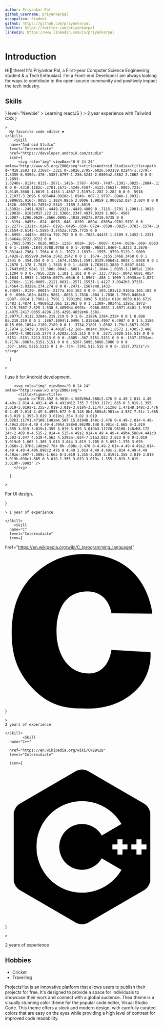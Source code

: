```yaml
---
author: Priyankar Pal
github_username: priyankarpal
occupation: Student
github: https://github.com/priyankarpal
twitter: https://twitter.com/priyankarpal
linkedin: https://www.linkedin.com/in/priyankarpal
---
```


# Introduction

Hi👋 there! It's Priyankar Pal, a First-year Computer Science Engineering student & a Tech Enthusiast. I'm a Front-end Developer.I am always looking for ways to contribute to the open-source community and positively impact the tech industry.

## Skills

<Tabs>

<Tab title="Frame Work">
  <Skills title="Frame Works">
    <Skill
      name="React"
      href="https://reactjs.org/"
      icon={
        <svg role="img" viewBox="0 0 24 24" xmlns="http://www.w3.org/2000/svg">
          <title>ReactJs</title>
          <path d="M14.23 12.004a2.236 2.236 0 0 1-2.235 2.236 2.236 2.236 0 0 1-2.236-2.236 2.236 2.236 0 0 1 2.235-2.236 2.236 2.236 0 0 1 2.236 2.236zm2.648-10.69c-1.346 0-3.107.96-4.888 2.622-1.78-1.653-3.542-2.602-4.887-2.602-.41 0-.783.093-1.106.278-1.375.793-1.683 3.264-.973 6.365C1.98 8.917 0 10.42 0 12.004c0 1.59 1.99 3.097 5.043 4.03-.704 3.113-.39 5.588.988 6.38.32.187.69.275 1.102.275 1.345 0 3.107-.96 4.888-2.624 1.78 1.654 3.542 2.603 4.887 2.603.41 0 .783-.09 1.106-.275 1.374-.792 1.683-3.263.973-6.365C22.02 15.096 24 13.59 24 12.004c0-1.59-1.99-3.097-5.043-4.032.704-3.11.39-5.587-.988-6.38-.318-.184-.688-.277-1.092-.278zm-.005 1.09v.006c.225 0 .406.044.558.127.666.382.955 1.835.73 3.704-.054.46-.142.945-.25 1.44-.96-.236-2.006-.417-3.107-.534-.66-.905-1.345-1.727-2.035-2.447 1.592-1.48 3.087-2.292 4.105-2.295zm-9.77.02c1.012 0 2.514.808 4.11 2.28-.686.72-1.37 1.537-2.02 2.442-1.107.117-2.154.298-3.113.538-.112-.49-.195-.964-.254-1.42-.23-1.868.054-3.32.714-3.707.19-.09.4-.127.563-.132zm4.882 3.05c.455.468.91.992 1.36 1.564-.44-.02-.89-.034-1.345-.034-.46 0-.915.01-1.36.034.44-.572.895-1.096 1.345-1.565zM12 8.1c.74 0 1.477.034 2.202.093.406.582.802 1.203 1.183 1.86.372.64.71 1.29 1.018 1.946-.308.655-.646 1.31-1.013 1.95-.38.66-.773 1.288-1.18 1.87-.728.063-1.466.098-2.21.098-.74 0-1.477-.035-2.202-.093-.406-.582-.802-1.204-1.183-1.86-.372-.64-.71-1.29-1.018-1.946.303-.657.646-1.313 1.013-1.954.38-.66.773-1.286 1.18-1.868.728-.064 1.466-.098 2.21-.098zm-3.635.254c-.24.377-.48.763-.704 1.16-.225.39-.435.782-.635 1.174-.265-.656-.49-1.31-.676-1.947.64-.15 1.315-.283 2.015-.386zm7.26 0c.695.103 1.365.23 2.006.387-.18.632-.405 1.282-.66 1.933-.2-.39-.41-.783-.64-1.174-.225-.392-.465-.774-.705-1.146zm3.063.675c.484.15.944.317 1.375.498 1.732.74 2.852 1.708 2.852 2.476-.005.768-1.125 1.74-2.857 2.475-.42.18-.88.342-1.355.493-.28-.958-.646-1.956-1.1-2.98.45-1.017.81-2.01 1.085-2.964zm-13.395.004c.278.96.645 1.957 1.1 2.98-.45 1.017-.812 2.01-1.086 2.964-.484-.15-.944-.318-1.37-.5-1.732-.737-2.852-1.706-2.852-2.474 0-.768 1.12-1.742 2.852-2.476.42-.18.88-.342 1.356-.494zm11.678 4.28c.265.657.49 1.312.676 1.948-.64.157-1.316.29-2.016.39.24-.375.48-.762.705-1.158.225-.39.435-.788.636-1.18zm-9.945.02c.2.392.41.783.64 1.175.23.39.465.772.705 1.143-.695-.102-1.365-.23-2.006-.386.18-.63.406-1.282.66-1.933zM17.92 16.32c.112.493.2.968.254 1.423.23 1.868-.054 3.32-.714 3.708-.147.09-.338.128-.563.128-1.012 0-2.514-.807-4.11-2.28.686-.72 1.37-1.536 2.02-2.44 1.107-.118 2.154-.3 3.113-.54zm-11.83.01c.96.234 2.006.415 3.107.532.66.905 1.345 1.727 2.035 2.446-1.595 1.483-3.092 2.295-4.11 2.295-.22-.005-.406-.05-.553-.132-.666-.38-.955-1.834-.73-3.703.054-.46.142-.944.25-1.438zm4.56.64c.44.02.89.034 1.345.034.46 0 .915-.01 1.36-.034-.44.572-.895 1.095-1.345 1.565-.455-.47-.91-.993-1.36-1.565z" />
        </svg>
      }
      level="Newbie"
    >
      Learning reactJS
    </Skill>
    <Skill
      name="Tailwind CSS"
      href="https://tailwindcss.com/"
      level="Intermidiate"
      icon={
        <svg role="img" viewBox="0 0 24 24" xmlns="http://www.w3.org/2000/svg">
          <title>Tailwind CSS</title>
          <path d="M12.001,4.8c-3.2,0-5.2,1.6-6,4.8c1.2-1.6,2.6-2.2,4.2-1.8c0.913,0.228,1.565,0.89,2.288,1.624 C13.666,10.618,15.027,12,18.001,12c3.2,0,5.2-1.6,6-4.8c-1.2,1.6-2.6,2.2-4.2,1.8c-0.913-0.228-1.565-0.89-2.288-1.624 C16.337,6.182,14.976,4.8,12.001,4.8z M6.001,12c-3.2,0-5.2,1.6-6,4.8c1.2-1.6,2.6-2.2,4.2-1.8c0.913,0.228,1.565,0.89,2.288,1.624 c1.177,1.194,2.538,2.576,5.512,2.576c3.2,0,5.2-1.6,6-4.8c-1.2,1.6-2.6,2.2-4.2,1.8c-0.913-0.228-1.565-0.89-2.288-1.624 C10.337,13.382,8.976,12,6.001,12z" />
        </svg>
      }
    >
      2 year experience with Tailwind CSS
    </Skill>

  </Skills>
</Tab>

<Tab title="Tools">
  <Skills title="Tools">
    <Skill
      name="VS Code"
      href="https://code.visualstudio.com/"
      level="Advanced"
      icon={
       <svg role="img" viewBox="0 0 24 24" xmlns="http://www.w3.org/2000/svg"><title>Visual Studio Code</title><path d="M23.15 2.587L18.21.21a1.494 1.494 0 0 0-1.705.29l-9.46 8.63-4.12-3.128a.999.999 0 0 0-1.276.057L.327 7.261A1 1 0 0 0 .326 8.74L3.899 12 .326 15.26a1 1 0 0 0 .001 1.479L1.65 17.94a.999.999 0 0 0 1.276.057l4.12-3.128 9.46 8.63a1.492 1.492 0 0 0 1.704.29l4.942-2.377A1.5 1.5 0 0 0 24 20.06V3.939a1.5 1.5 0 0 0-.85-1.352zm-5.146 14.861L10.826 12l7.178-5.448v10.896z"/></svg>
      }

    >
      My favorite code editor ❤️
    </Skill>
        <Skill
      name="Android Studio"
      level="Intermidiate"
      href="https://developer.android.com/studio"
      icon={
          <svg role="img" viewBox="0 0 24 24" xmlns="http://www.w3.org/2000/svg"><title>Android Studio</title><path d="M19.2693 10.3368c-.3321 0-.6026.2705-.6026.6031v9.8324h-1.7379l-3.3355-6.9396c.476-.5387.6797-1.286.5243-2.0009a2.2862 2.2862 0 0 0-1.2893-1.6248v-.8124c.0121-.2871-.1426-.5787-.4043-.7407-.1391-.0825-.2884-.1234-.4402-.1234a.8478.8478 0 0 0-.4318.1182c-.2701.1671-.4248.4587-.4123.7662l-.0003.721c-1.0149.3668-1.6619 1.4153-1.4867 2.5197a2.282 2.282 0 0 0 .5916 1.2103l-3.2096 6.9064H4.0928c-1.0949-.007-1.9797-.8948-1.9832-1.9896V5.016c-.0055 1.1024.8836 2.0006 1.9859 2.0062a2.024 2.024 0 0 0 .1326-.0037h14.7453s2.5343-.2189 2.8619 1.5392c-.2491.0287-.4449.2321-.4449.4889 0 .7115-.5791 1.2901-1.3028 1.2901h-.8183zM17.222 22.5366c.2347.4837.0329 1.066-.4507 1.3007-.1296.0629-.2666.0895-.4018.0927a.9738.9738 0 0 1-.3194-.0455c-.024-.0078-.046-.0209-.0694-.0305a.9701.9701 0 0 1-.2277-.1321c-.0247-.0192-.0495-.038-.0724-.0598-.0825-.0783-.1574-.1672-.21-.2757l-1.2554-2.6143-1.5585-3.2452a.7725.7725 0 0 0-.6995-.4443h-.0024a.792.792 0 0 0-.7083.4443l-1.5109 3.2452-1.2321 2.6464a.9722.9722 0 0 1-.7985.5795c-.0626.0053-.1238-.0024-.185-.0087-.0344-.0036-.069-.0053-.1025-.0124-.0489-.0103-.0954-.0278-.142-.0452-.0301-.0113-.0613-.0197-.0901-.0339-.0496-.0244-.0948-.0565-.1397-.0889-.0217-.0156-.0457-.0275-.0662-.045a.9862.9862 0 0 1-.1695-.1844.9788.9788 0 0 1-.0708-.9852l.8469-1.8223 3.2676-7.0314a1.7964 1.7964 0 0 1-.7072-1.1637c-.1555-.9799.5129-1.9003 1.4928-2.0559V9.3946a.3542.3542 0 0 1 .1674-.3155.3468.3468 0 0 1 .3541 0 .354.354 0 0 1 .1674.3155v1.159l.0129.0064a1.8028 1.8028 0 0 1 1.2878 1.378 1.7835 1.7835 0 0 1-.6439 1.7836l3.3889 7.0507.8481 1.7643zM12.9841 12.306c.0042-.6081-.4854-1.1044-1.0935-1.1085a1.1204 1.1204 0 0 0-.7856.3219 1.101 1.101 0 0 0-.323.7716c-.0042.6081.4854 1.1044 1.0935 1.1085h.0077c.6046 0 1.0967-.488 1.1009-1.0935zm-1.027 5.2768c-.1119.0005-.2121.0632-.2571.1553l-1.4127 3.0342h3.3733l-1.4564-3.0328a.274.274 0 0 0-.2471-.1567zm8.1432-6.7459l-.0129-.0001h-.8177a.103.103 0 0 0-.103.103v12.9103a.103.103 0 0 0 .0966.103h.8435c.9861-.0035 1.7836-.804 1.7836-1.79V9.0468c0 .9887-.8014 1.7901-1.7901 1.7901zM2.6098 5.0161v.019c.0039.816.6719 1.483 1.4874 1.4869a12.061 12.061 0 0 1 .1309-.0034h1.1286c.1972-1.315.7607-2.525 1.638-3.4859H4.0993c-.9266.0031-1.6971.6401-1.9191 1.4975.2417.0355.4296.235.4296.4859zm6.3381-2.8977L7.9112.3284a.219.219 0 0 1 0-.2189A.2384.2384 0 0 1 8.098 0a.219.219 0 0 1 .1867.1094l1.0496 1.8158a6.4907 6.4907 0 0 1 5.3186 0L15.696.1094a.2189.2189 0 0 1 .3734.2189l-1.0302 1.79c1.6671.9125 2.7974 2.5439 3.0975 4.4018l-12.286-.0014c.3004-1.8572 1.4305-3.488 3.0972-4.4003zm5.3774 2.6202a.515.515 0 0 0 .5271.5028.515.515 0 0 0 .5151-.5151.5213.5213 0 0 0-.8885-.367.5151.5151 0 0 0-.1537.3793zm-5.7178-.0067a.5151.5151 0 0 0 .5207.5095.5086.5086 0 0 0 .367-.1481.5215.5215 0 1 0-.734-.7341.515.515 0 0 0-.1537.3727z"/></svg>

      }

    >

I use it for Android development.

</Skill>
<Skill
name="Figma"
level="Intermidiate"
href="https://www.figma.com"
icon={

        <svg role="img" viewBox="0 0 24 24" xmlns="http://www.w3.org/2000/svg">
          <title>Figma</title>
          <path d="M15.852 8.981h-4.588V0h4.588c2.476 0 4.49 2.014 4.49 4.49s-2.014 4.491-4.49 4.491zM12.735 7.51h3.117c1.665 0 3.019-1.355 3.019-3.019s-1.355-3.019-3.019-3.019h-3.117V7.51zm0 1.471H8.148c-2.476 0-4.49-2.014-4.49-4.49S5.672 0 8.148 0h4.588v8.981zm-4.587-7.51c-1.665 0-3.019 1.355-3.019 3.019s1.354 3.02 3.019 3.02h3.117V1.471H8.148zm4.587 15.019H8.148c-2.476 0-4.49-2.014-4.49-4.49s2.014-4.49 4.49-4.49h4.588v8.98zM8.148 8.981c-1.665 0-3.019 1.355-3.019 3.019s1.355 3.019 3.019 3.019h3.117V8.981H8.148zM8.172 24c-2.489 0-4.515-2.014-4.515-4.49s2.014-4.49 4.49-4.49h4.588v4.441c0 2.503-2.047 4.539-4.563 4.539zm-.024-7.51a3.023 3.023 0 0 0-3.019 3.019c0 1.665 1.365 3.019 3.044 3.019 1.705 0 3.093-1.376 3.093-3.068v-2.97H8.148zm7.704 0h-.098c-2.476 0-4.49-2.014-4.49-4.49s2.014-4.49 4.49-4.49h.098c2.476 0 4.49 2.014 4.49 4.49s-2.014 4.49-4.49 4.49zm-.097-7.509c-1.665 0-3.019 1.355-3.019 3.019s1.355 3.019 3.019 3.019h.098c1.665 0 3.019-1.355 3.019-3.019s-1.355-3.019-3.019-3.019h-.098z" />
        </svg>

      }

    >

For UI design.

</Skill>

  </Skills>
</Tab>

<Tab title="Languages">
  <Skills title="Languages">
    <Skill
      name="JS"
      level="Intermidiate"
      href="https://developer.mozilla.org/en-US/docs/Web/JavaScript"
      icon={

<svg role="img" viewBox="0 0 24 24" xmlns="http://www.w3.org/2000/svg">
  <title>JavaScript</title>
  <path d="M0 0h24v24H0V0zm22.034 18.276c-.175-1.095-.888-2.015-3.003-2.873-.736-.345-1.554-.585-1.797-1.14-.091-.33-.105-.51-.046-.705.15-.646.915-.84 1.515-.66.39.12.75.42.976.9 1.034-.676 1.034-.676 1.755-1.125-.27-.42-.404-.601-.586-.78-.63-.705-1.469-1.065-2.834-1.034l-.705.089c-.676.165-1.32.525-1.71 1.005-1.14 1.291-.811 3.541.569 4.471 1.365 1.02 3.361 1.244 3.616 2.205.24 1.17-.87 1.545-1.966 1.41-.811-.18-1.26-.586-1.755-1.336l-1.83 1.051c.21.48.45.689.81 1.109 1.74 1.756 6.09 1.666 6.871-1.004.029-.09.24-.705.074-1.65l.046.067zm-8.983-7.245h-2.248c0 1.938-.009 3.864-.009 5.805 0 1.232.063 2.363-.138 2.711-.33.689-1.18.601-1.566.48-.396-.196-.597-.466-.83-.855-.063-.105-.11-.196-.127-.196l-1.825 1.125c.305.63.75 1.172 1.324 1.517.855.51 2.004.675 3.207.405.783-.226 1.458-.691 1.811-1.411.51-.93.402-2.07.397-3.346.012-2.054 0-4.109 0-6.179l.004-.056z" />
</svg>
}

    > 1 year of experience

    </Skill>
        <Skill
      name="C"
      level="Intermidiate"
      icon={

href="https://en.wikipedia.org/wiki/C_(programming_language)"

<svg role="img" viewBox="0 0 24 24" xmlns="http://www.w3.org/2000/svg">
  <title>C</title>
  <path d="M16.5921 9.1962s-.354-3.298-3.627-3.39c-3.2741-.09-4.9552 2.474-4.9552 6.14 0 3.6651 1.858 6.5972 5.0451 6.5972 3.184 0 3.5381-3.665 3.5381-3.665l6.1041.365s.36 3.31-2.196 5.836c-2.552 2.5241-5.6901 2.9371-7.8762 2.9201-2.19-.017-5.2261.034-8.1602-2.97-2.938-3.0101-3.436-5.9302-3.436-8.8002 0-2.8701.556-6.6702 4.047-9.5502C7.444.72 9.849 0 12.254 0c10.0422 0 10.7172 9.2602 10.7172 9.2602z" />
</svg>
}

    >
    2 years of experience

    </Skill>
            <Skill
      name="C++"

      href="https://en.wikipedia.org/wiki/C%2B%2B"
      level="Intermidiate"

      icon={

<svg role="img" viewBox="0 0 24 24" xmlns="http://www.w3.org/2000/svg">
  <title>C++</title>
  <path d="M22.394 6c-.167-.29-.398-.543-.652-.69L12.926.22c-.509-.294-1.34-.294-1.848 0L2.26 5.31c-.508.293-.923 1.013-.923 1.6v10.18c0 .294.104.62.271.91.167.29.398.543.652.69l8.816 5.09c.508.293 1.34.293 1.848 0l8.816-5.09c.254-.147.485-.4.652-.69.167-.29.27-.616.27-.91V6.91c.003-.294-.1-.62-.268-.91zM12 19.11c-3.92 0-7.109-3.19-7.109-7.11 0-3.92 3.19-7.11 7.11-7.11a7.133 7.133 0 016.156 3.553l-3.076 1.78a3.567 3.567 0 00-3.08-1.78A3.56 3.56 0 008.444 12 3.56 3.56 0 0012 15.555a3.57 3.57 0 003.08-1.778l3.078 1.78A7.135 7.135 0 0112 19.11zm7.11-6.715h-.79v.79h-.79v-.79h-.79v-.79h.79v-.79h.79v.79h.79zm2.962 0h-.79v.79h-.79v-.79h-.79v-.79h.79v-.79h.79v.79h.79z" />
</svg>
}

    >

2 years of experience

</Skill>

  </Skills>
</Tab>

</Tabs>

## Hobbies

- Cricket
- Travelling

<Projects>
  <Project
    name="ProjectsHut"
    tldr="Show your projects to the world 🌎"
    image="https://user-images.githubusercontent.com/88102392/226441712-c3c2f3bb-70f5-4f47-be91-3168a60ffbe7.png"
    livePreview="https://projectshut.vercel.app"
    repository="https://github.com/priyankarpal/ProjectsHut"
   >
ProjectsHut is an innovative platform that allows users to publish their projects for free. It's designed to provide a space for individuals to showcase their work and connect with a global audience.

  </Project>
    <Project
    name="TheaTheme"
    tldr="Thea theme is a visually stunning color theme for the popular code editor, Visual Studio Code"
    image="https://user-images.githubusercontent.com/88102392/226882172-d1252f35-3d44-4e7e-9054-d54c5a398bf5.png"
    livePreview="https://marketplace.visualstudio.com/items?itemName=PriyankarPal.theatheme"
    repository="https://github.com/priyankarpal/TheaTheme"
   >
Thea theme is a visually stunning color theme for the popular code editor, Visual Studio Code. This theme offers a sleek and modern design, with carefully curated colors that are easy on the eyes while providing a high level of contrast for improved code readability.

  </Project>
</Projects>
